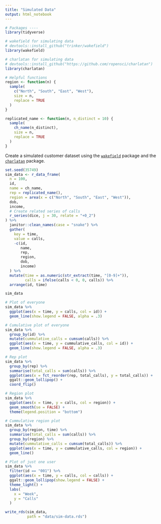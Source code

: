 ```yaml
---
title: "Simulated Data"
output: html_notebook
---
```


```r
# Packages ----
library(tidyverse)

# wakefield for simulating data
# devtools::install_github("trinker/wakefield")
library(wakefield)

# charlatan for simulating data
# devtools::install_github("https://github.com/ropensci/charlatan")
library(charlatan)
```

```r
# Helpful functions
region <- function(n) {
  sample(
    c("North", "South", "East", "West"),
    size = n,
    replace = TRUE
  )
}

replicated_name <- function(n, n_distinct = 10) {
  sample(
    ch_name(n_distinct),
    size = n,
    replace = TRUE
  )
}
```


Create a simulated customer dataset using the [`wakefield`](https://github.com/trinker/wakefield) package and the [`charlatan`](https://github.com/ropensci/charlatan) package.
```r
set.seed(35749)
sim_data <- r_data_frame(
  n = 100,
  id,
  name = ch_name,
  rep = replicated_name(),
  region = area(x = c("North", "South", "East", "West")),
  dob,
  income,
  # Create related series of calls
  r_series(dice, j = 30, relate = "+0_2")
) %>% 
  janitor::clean_names(case = "snake") %>% 
  gather(
    key = time,
    value = calls,
    -c(id,
       name,
       rep,
       region,
       dob,
       income)
  ) %>% 
  mutate(time = as.numeric(str_extract(time, "[0-9]+")),
         calls = ifelse(calls < 0, 0, calls)) %>% 
  arrange(id, time)

sim_data
```

```r
# Plot of everyone
sim_data %>% 
  ggplot(aes(x = time, y = calls, col = id)) +
  geom_line(show.legend = FALSE, alpha = .3)

# Cumulative plot of everyone
sim_data %>% 
  group_by(id) %>% 
  mutate(cummulative_calls = cumsum(calls)) %>% 
  ggplot(aes(x = time, y = cummulative_calls, col = id)) +
  geom_line(show.legend = FALSE, alpha = .3)

# Rep plot
sim_data %>% 
  group_by(rep) %>% 
  summarise(total_calls = sum(calls)) %>% 
  ggplot(aes(x = fct_reorder(rep, total_calls), y = total_calls)) +
  ggalt::geom_lollipop() +
  coord_flip()

# Region plot
sim_data %>% 
  ggplot(aes(x = time, y = calls, col = region)) +
  geom_smooth(se = FALSE) +
  theme(legend.position = "bottom")

# Cummulative region plot
sim_data %>% 
  group_by(region, time) %>% 
  summarise(total_calls = sum(calls)) %>% 
  group_by(region) %>% 
  mutate(cummulative_calls = cumsum(total_calls)) %>% 
  ggplot(aes(x = time, y = cummulative_calls, col = region)) +
  geom_line()

# Plot of just one user
sim_data %>% 
  filter(id == "001") %>% 
  ggplot(aes(x = time, y = calls, col = calls)) +
  ggalt::geom_lollipop(show.legend = FALSE) +
  theme_light() +
  labs(
    x = "Week",
    y = "Calls"
  )
```

```r
write_rds(sim_data,
          path = "data/sim-data.rds")
```

